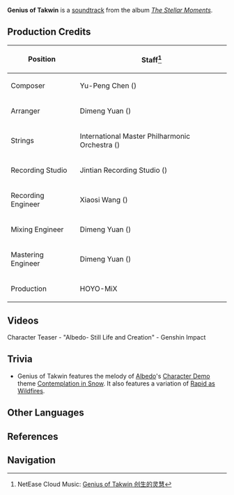 {{Soundtrack Infobox
|title          =
|image          = The Stellar Moments.png
|album          = The Stellar Moments
|number         = 15
|featured       =
|featured2      =
|featured3      =
|featured_disc  =
|featured_disc2 =
|featured_disc3 =
|youtube_id     = zmS7kzSHuSE
|youtube_time   = 1095
|spotify_id     = 3NnNinDuisrXs8SqpRj8ST
|played_in      = Character Teaser
|during         = [https://youtu.be/EgnqSKptayI Character Teaser - "Albedo: Still Life and Creation"]
|domain         =
|previous       = Contemplation in Snow
|next           = Qilin's Prance
}}
'''Genius of Takwin''' is a [[soundtrack]] from the album ''[[The Stellar Moments]]''.

==Production Credits==
{| class="wikitable" style="text-align:left; height:0.5em"
! Position
! Staff<ref>NetEase Cloud Music: [https://music.163.com/#/song?id=1817406382 Genius of Takwin 创生的灵慧]</ref>
|-
! Composer
| Yu-Peng Chen ({{Lang|zh=陈致逸|mini=1}})
|-
! Arranger
| Dimeng Yuan ({{Lang|zh=苑迪萌|mini=1}})
|-
! Strings
| International Master Philharmonic Orchestra ({{Lang|zh=国际首席爱乐乐团|mini=1}})
|-
! Recording Studio
| Jintian Recording Studio ({{Lang|zh=金田录音棚|mini=1}})
|-
! Recording Engineer
| Xiaosi Wang ({{Lang|zh=王小四|mini=1}})
|-
! Mixing Engineer
| Dimeng Yuan ({{Lang|zh=苑迪萌|mini=1}})
|-
! Mastering Engineer
| Dimeng Yuan ({{Lang|zh=苑迪萌|mini=1}})
|-
! Production
| HOYO-MiX
|}

==Videos==
<gallery hideaddbutton="true" captionalign="center">
Character Teaser - "Albedo- Still Life and Creation" - Genshin Impact
</gallery>

==Trivia==
* Genius of Takwin features the melody of [[Albedo]]'s [[Character Demo]] theme [[Contemplation in Snow]]. It also features a variation of [[Rapid as Wildfires]].

==Other Languages==
{{Other Languages|default_hidden = 1
|en      = Genius of Takwin
|zhs     = 创生的灵慧
|zhs_rm  = Chuàngshēng de Línghuì
|zht     = 創生的靈慧
|zht_rm  = Chuàngshēng de Línghuì
|ja      = 創生の霊智
|ja_rm   = Sousei no Reichi
|ko      = {{tt|창생|創生}}의 {{tt|천재|天才}}
|ko_rm   = Changsaeng-ui Cheonjae
}}

==References==
{{Reflist}}

==Navigation==
{{Soundtrack Navbox|The Stellar Moments}}